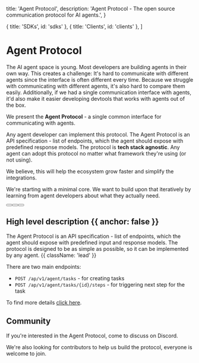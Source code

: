 
  title: 'Agent Protocol',
  description:
    'Agent Protocol - The open source communication protocol for AI agents.',
}

  { title: 'SDKs', id: 'sdks' },
  { title: 'Clients', id: 'clients' },
]

<HeroPattern />

# Agent Protocol

The AI agent space is young. Most developers are building agents in their own way. This creates a challenge:
It's hard to communicate with different agents since the interface is often different every time.
Because we struggle with communicating with different agents, it's also hard to compare them easily.
Additionally, if we had a single communication interface with agents, it'd also make it easier developing devtools that works with agents out of the box.

We present the **Agent Protocol** - a single common interface for communicating with agents.

Any agent developer can implement this protocol.
The Agent Protocol is an API specification - list of endpoints, which the agent
should expose with predefined response models.
The protocol is **tech stack agnostic**. Any agent can adopt this protocol no
matter what framework they're using (or not using).

We believe, this will help the ecosystem grow faster and simplify the integrations.

We're starting with a minimal core. We want to build upon that iteratively
by learning from agent developers about what they actually need.

<div className="not-prose mb-16 mt-6 flex gap-3">
  <Button href="/protocol" arrow="right" children="Protocol" />
  <Button href="/sdks" variant="outline" children="Explore SDKs" />
  <Button href="https://github.com/e2b-dev/agent-protocol" variant="outline" children="GitHub" />
</div>

## High level description {{ anchor: false }}

The Agent Protocol is an API specification - list of endpoints, which the agent should expose with predefined input and response models. The protocol is designed to be as simple as possible, so it can be implemented by any agent. {{ className: 'lead' }}

There are two main endpoints:

- `POST /ap/v1/agent/tasks` - for creating tasks
- `POST /ap/v1/agent/tasks/{id}/steps` - for triggering next step for the task

To find more details [click here](/protocol).

## Community

If you're interested in the Agent Protocol, come to discuss on <Link href="https://discord.gg/qnUPyvTX">Discord</Link>.

We're also looking for contributors to help us build the protocol, everyone is welcome to join.

<SDKs />

<Clients />
